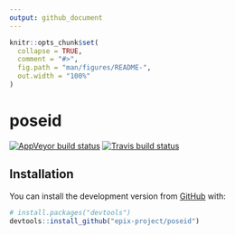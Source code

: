```yaml
---
output: github_document
---
```


<!-- README.md is generated from README.Rmd. Please edit that file -->

```r
knitr::opts_chunk$set(
  collapse = TRUE,
  comment = "#>",
  fig.path = "man/figures/README-",
  out.width = "100%"
)
```
# poseid

<!-- badges: start -->
[![AppVeyor build status](https://ci.appveyor.com/api/projects/status/github/epix-project/poseid?branch=master&svg=true)](https://ci.appveyor.com/project/epix-project/poseid)
[![Travis build status](https://travis-ci.org/epix-project/poseid.svg?branch=master)](https://travis-ci.org/epix-project/poseid)
<!-- badges: end -->

## Installation

You can install the development version from [GitHub](https://github.com/) with:

``` r
# install.packages("devtools")
devtools::install_github("epix-project/poseid")
```
